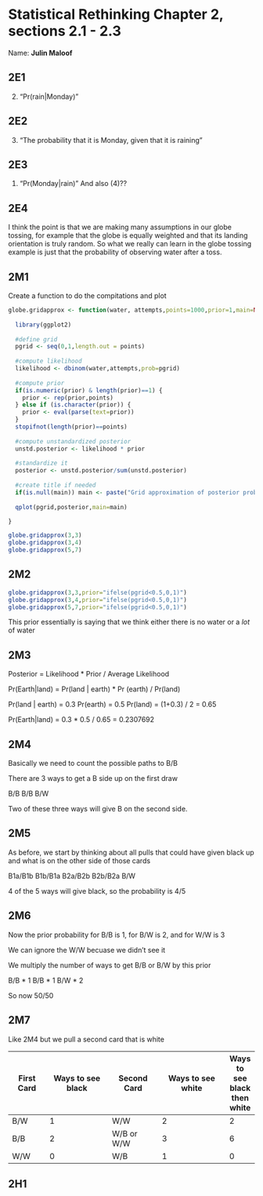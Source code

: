 # Statistical Rethinking Chapter 2, sections 2.1 - 2.3

Name: __Julin Maloof__

## 2E1

(2) "Pr(rain|Monday)"

## 2E2

(3) "The probability that it is Monday, given that it is raining"

## 2E3

(1) "Pr(Monday|rain)"
And also (4)??

## 2E4

I think the point is that we are making many assumptions in our globe tossing, for example that the globe is equally weighted and that its landing orientation is truly random.  So what we really can learn in the globe tossing example is just that the probability of observing water after a toss.

## 2M1

Create a function to do the compitations and plot
```r
globe.gridapprox <- function(water, attempts,points=1000,prior=1,main=NULL) {
  
  library(ggplot2)
  
  #define grid
  pgrid <- seq(0,1,length.out = points)
  
  #compute likelihood
  likelihood <- dbinom(water,attempts,prob=pgrid)
  
  #compute prior
  if(is.numeric(prior) & length(prior)==1) {
    prior <- rep(prior,points)
  } else if (is.character(prior)) {
    prior <- eval(parse(text=prior))
  }
  stopifnot(length(prior)==points)
  
  #compute unstandardized posterior
  unstd.posterior <- likelihood * prior
  
  #standardize it
  posterior <- unstd.posterior/sum(unstd.posterior)
  
  #create title if needed
  if(is.null(main)) main <- paste("Grid approximation of posterior probability\nwith",water,"water observations from",attempts,"attempts")
  
  qplot(pgrid,posterior,main=main)

}

```

```r
globe.gridapprox(3,3)
globe.gridapprox(3,4)
globe.gridapprox(5,7)
```

## 2M2

```r
globe.gridapprox(3,3,prior="ifelse(pgrid<0.5,0,1)")
globe.gridapprox(3,4,prior="ifelse(pgrid<0.5,0,1)")
globe.gridapprox(5,7,prior="ifelse(pgrid<0.5,0,1)")
```

This prior essentially is saying that we think either there is no water or a _lot_ of water


## 2M3

Posterior = Likelihood * Prior / Average Likelihood

Pr(Earth|land) = Pr(land | earth) * Pr (earth) / Pr(land)

Pr(land | earth) = 0.3
Pr(earth) = 0.5
Pr(land) = (1+0.3) / 2 = 0.65

Pr(Earth|land) = 0.3 * 0.5 / 0.65 = 0.2307692

## 2M4

Basically we need to count the possible paths to B/B

There are 3 ways to get a B side up on the first draw

B/B
B/B
B/W

Two of these three ways will give B on the second side.

## 2M5

As before, we start by thinking about all pulls that could have given black up and what is on the other side of those cards

B1a/B1b
B1b/B1a
B2a/B2b
B2b/B2a
B/W

4 of the 5 ways will give black, so the probability is 4/5

## 2M6

Now the prior probability for B/B is 1, for B/W is 2, and for W/W is 3

We can ignore the W/W becuase we didn't see it

We multiply the number of ways to get B/B or B/W by this prior

B/B * 1
B/B * 1
B/W * 2

So now 50/50

## 2M7 

Like 2M4 but we pull a second card that is white

First Card |Ways to see black |  Second Card | Ways to see white | Ways to see black then white 
-----------|------------------|--------------|-------------------|--------
B/W        |        1         | W/W          | 2                 | 2
B/B        |        2         | W/B or W/W   | 3                 | 6
W/W        |        0         | W/B          | 1                 | 0

## 2H1


